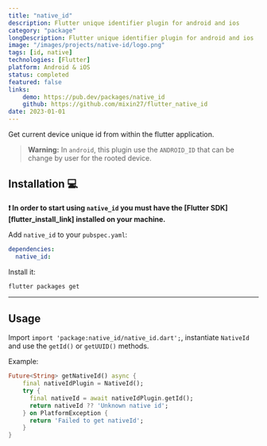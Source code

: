 ```yaml
---
title: "native_id"
description: Flutter unique identifier plugin for android and ios
category: "package"
longDescription: Flutter unique identifier plugin for android and ios
image: "/images/projects/native-id/logo.png"
tags: [id, native]
technologies: [Flutter]
platform: Android & iOS
status: completed
featured: false
links:
    demo: https://pub.dev/packages/native_id
    github: https://github.com/mixin27/flutter_native_id
date: 2023-01-01
---
```


Get current device unique id from within the flutter application.

> **Warning:** In `android`, this plugin use the `ANDROID_ID` that can be change by user for the rooted device.

## Installation 💻

**❗ In order to start using `native_id` you must have the [Flutter SDK][flutter_install_link] installed on your machine.**

Add `native_id` to your `pubspec.yaml`:

```yaml
dependencies:
  native_id:
```

Install it:

```sh
flutter packages get
```

---

## Usage

Import `import 'package:native_id/native_id.dart';`, instantiate `NativeId` and use the `getId()` or `getUUID()` methods.

Example:

```dart
Future<String> getNativeId() async {
    final nativeIdPlugin = NativeId();
    try {
      final nativeId = await nativeIdPlugin.getId();
      return nativeId ?? 'Unknown native id';
    } on PlatformException {
      return 'Failed to get nativeId';
    }
}
```

